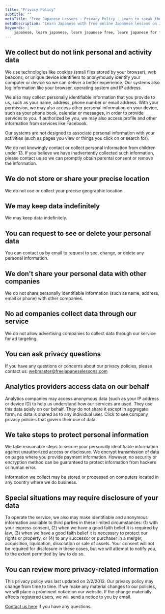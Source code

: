```yaml
---
title: "Privacy Policy"
subtitle: ""
metaTitle: "Free Japanese Lessons - Privacy Policy - Learn to speak the Japanese language online for free!"
metaDescription: "Learn Japanese with free online Japanese lessons on Japanese grammar, Japanese verb conjugation, and Japanese sentence structure"
keywords: |
    japanese, learn japanese, learn japanese free, learn japanese for free, learning japanese, learning japanese language, japanese learn, japanese learning, japanese language, japanese language learning, learn japanese language, japanese lesson, japanese lessons, free japanese lessons, online japanese, japanese online, learn japanese online, learn japanese online free, learning japanese online, online japanese lesson, online japanese lessons, japanese tutorial, japanese course, japanese language course, language course, japanese alphabet, japanese alphabets, japanese letters, japanese hiragana, hiragana alphabet, hiragana, japanese katakana, katakana alphabet, katakana, japanese kanji, kanji, speak japanese, learn to speak japanese, how to speak japanese, how to learn japanese, learn how to speak japanese, how to speak read and write japanese, learn how to speak read and write japanese, learn japanese with free japanese lessons, learn japanese with freejapaneselessons.com, what is my name in japanese, japanese words, basic japanese words, japan language, japan alphabet, hiragana chart, katakana chart, japanese characters, names in japanese, hiragana sentence, learn hiragana, japanese classes, japanese alphabet with english letters, japanese beginner, introducing yourself in japanese, common japanese words, hiragana characters, katakana characters
---
```


## We collect but do not link personal and activity data

We use technologies like cookies (small files stored by your browser), web beacons, or unique device identifiers to anonymously identify your computer or device so we can deliver a better experience. Our systems also log information like your browser, operating system and IP address.

We also may collect personally identifiable information that you provide to us, such as your name, address, phone number or email address. With your permission, we may also access other personal information on your device, such as your phone book, calendar or messages, in order to provide services to you. If authorized by you, we may also access profile and other information from services like Facebook.

Our systems are not designed to associate personal information with your activities (such as pages you view or things you click on or search for).

We do not knowingly contact or collect personal information from children under 13. If you believe we have inadvertently collected such information, please contact us so we can promptly obtain parental consent or remove the information.

## We do not store or share your precise location

We do not use or collect your precise geographic location.

## We may keep data indefinitely

We may keep data indefinitely.

## You can request to see or delete your personal data

You can contact us by email to request to see, change, or delete any personal information.

## We don't share your personal data with other companies

We do not share personally identifiable information (such as name, address, email or phone) with other companies.

## No ad companies collect data through our service

We do not allow advertising companies to collect data through our service for ad targeting.

## You can ask privacy questions

If you have any questions or concerns about our privacy policies, please contact us:
webmaster@freejapaneselessons.com

## Analytics providers access data on our behalf

Analytics companies may access anonymous data (such as your IP address or device ID) to help us understand how our services are used. They use this data solely on our behalf. They do not share it except in aggregate form; no data is shared as to any individual user. Click to see company privacy policies that govern their use of data.

## We take steps to protect personal information

We take reasonable steps to secure your personally identifiable information against unauthorized access or disclosure. We encrypt transmission of data on pages where you provide payment information. However, no security or encryption method can be guaranteed to protect information from hackers or human error.

Information we collect may be stored or processed on computers located in any country where we do business.

## Special situations may require disclosure of your data

To operate the service, we also may make identifiable and anonymous information available to third parties in these limited circumstances: (1) with your express consent, (2) when we have a good faith belief it is required by law, (3) when we have a good faith belief it is necessary to protect our rights or property, or (4) to any successor or purchaser in a merger, acquisition, liquidation, dissolution or sale of assets. Your consent will not be required for disclosure in these cases, but we will attempt to notify you, to the extent permitted by law to do so.

## You can review more privacy-related information

This privacy policy was last updated on 2/2/2013. Our privacy policy may change from time to time. If we make any material changes to our policies, we will place a prominent notice on our website. If the change materially affects registered users, we will send a notice to you by email.

[Contact us here](/contact/) if you have any questions.